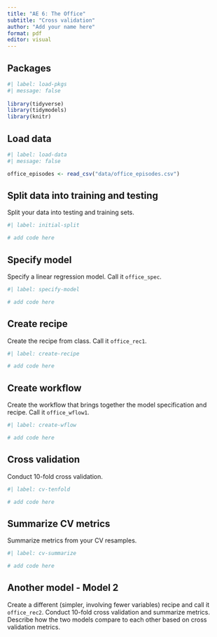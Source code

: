 ```yaml
---
title: "AE 6: The Office"
subtitle: "Cross validation"
author: "Add your name here"
format: pdf
editor: visual
---
```


## Packages

```r
#| label: load-pkgs
#| message: false
 
library(tidyverse)
library(tidymodels)
library(knitr)
```

## Load data

```r
#| label: load-data
#| message: false

office_episodes <- read_csv("data/office_episodes.csv")
```

## Split data into training and testing

Split your data into testing and training sets.

```r
#| label: initial-split

# add code here
```

## Specify model

Specify a linear regression model.
Call it `office_spec`.

```r
#| label: specify-model

# add code here
```

## Create recipe

Create the recipe from class.
Call it `office_rec1`.

```r
#| label: create-recipe

# add code here
```

## Create workflow

Create the workflow that brings together the model specification and recipe.
Call it `office_wflow1`.

```r
#| label: create-wflow

# add code here
```

## Cross validation

Conduct 10-fold cross validation.

```r
#| label: cv-tenfold

# add code here
```

## Summarize CV metrics

Summarize metrics from your CV resamples.

```r
#| label: cv-summarize

# add code here
```

## Another model - Model 2

Create a different (simpler, involving fewer variables) recipe and call it `office_rec2`.
Conduct 10-fold cross validation and summarize metrics.
Describe how the two models compare to each other based on cross validation metrics.
